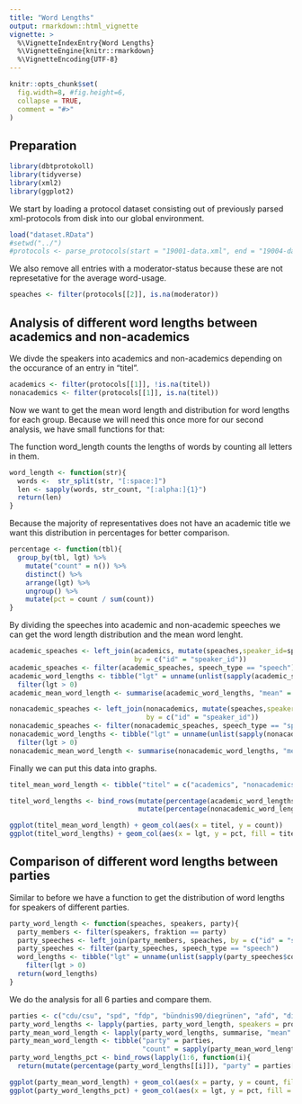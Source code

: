```yaml
---
title: "Word Lengths"
output: rmarkdown::html_vignette
vignette: >
  %\VignetteIndexEntry{Word Lengths}
  %\VignetteEngine{knitr::rmarkdown}
  %\VignetteEncoding{UTF-8}
---
```


```r
knitr::opts_chunk$set(
  fig.width=8, #fig.height=6,
  collapse = TRUE,
  comment = "#>"
)
```

## Preparation

```r
library(dbtprotokoll)
library(tidyverse)
library(xml2)
library(ggplot2)
```

We start by loading a protocol dataset consisting out of previously parsed xml-protocols from disk into our global environment.

```r
load("dataset.RData")
#setwd("../")
#protocols <- parse_protocols(start = "19001-data.xml", end = "19004-data.xml")
```

We also remove all entries with a moderator-status because these are not represetative for the average word-usage.

```r
speaches <- filter(protocols[[2]], is.na(moderator))
```

## Analysis of different word lengths between academics and non-academics

We divde the speakers into academics and non-academics depending on the occurance of an entry in "titel".

```r
academics <- filter(protocols[[1]], !is.na(titel))
nonacademics <- filter(protocols[[1]], is.na(titel))
```

Now we want to get the mean word length and distribution for word lengths for each group.
Because we will need this once more for our second analysis, we have small functions for that: 

The function word_length counts the lengths of words by counting all letters in them.
```r
word_length <- function(str){
  words <-  str_split(str, "[:space:]")
  len <- sapply(words, str_count, "[:alpha:]{1}")
  return(len)
}
```

Because the majority of representatives does not have an academic title we want this distribution in percentages for better comparison.
```r
percentage <- function(tbl){
  group_by(tbl, lgt) %>%
    mutate("count" = n()) %>%
    distinct() %>%
    arrange(lgt) %>%
    ungroup() %>%
    mutate(pct = count / sum(count))
}
```
 
By dividing the speeches into academic and non-academic speeches we can get the word length distribution and the mean word lenght.

```r
academic_speaches <- left_join(academics, mutate(speaches,speaker_id=speaker_id),
                               by = c("id" = "speaker_id"))
academic_speaches <- filter(academic_speaches, speech_type == "speech")
academic_word_lengths <- tibble("lgt" = unname(unlist(sapply(academic_speaches$content, word_length)))) %>%
  filter(lgt > 0)
academic_mean_word_length <- summarise(academic_word_lengths, "mean" = mean(lgt))

nonacademic_speaches <- left_join(nonacademics, mutate(speaches,speaker_id=speaker_id),
                                  by = c("id" = "speaker_id"))
nonacademic_speaches <- filter(nonacademic_speaches, speech_type == "speech")
nonacademic_word_lengths <- tibble("lgt" = unname(unlist(sapply(nonacademic_speaches$content, word_length)))) %>%
  filter(lgt > 0)
nonacademic_mean_word_length <- summarise(nonacademic_word_lengths, "mean" = mean(lgt))
```

Finally we can put this data into graphs.
```r
titel_mean_word_length <- tibble("titel" = c("academics", "nonacademics"), "count" = c(academic_mean_word_length$mean, nonacademic_mean_word_length$mean))

titel_word_lengths <- bind_rows(mutate(percentage(academic_word_lengths), "titel" = "academics"),
                                mutate(percentage(nonacademic_word_lengths), "titel" = "nonacademics"))

ggplot(titel_mean_word_length) + geom_col(aes(x = titel, y = count))
ggplot(titel_word_lengths) + geom_col(aes(x = lgt, y = pct, fill = titel), position = "dodge")+ xlim(0,20)
```

## Comparison of different word lengths between parties

Similar to before we have a function to get the distribution of word lengths for speakers of different parties.
```r
party_word_length <- function(speaches, speakers, party){
  party_members <- filter(speakers, fraktion == party)
  party_speeches <- left_join(party_members, speaches, by = c("id" = "speaker_id"))
  party_speeches <- filter(party_speeches, speech_type == "speech")
  word_lengths <- tibble("lgt" = unname(unlist(sapply(party_speeches$content, word_length)))) %>%
    filter(lgt > 0)
  return(word_lengths)
}
```
We do the analysis for all 6 parties and compare them.
```r
parties <- c("cdu/csu", "spd", "fdp", "bündnis90/diegrünen", "afd", "dielinke")
party_word_lengths <- lapply(parties, party_word_length, speakers = protocols[[1]], speaches = speaches)
party_mean_word_length <- lapply(party_word_lengths, summarise, "mean" = mean(lgt))
party_mean_word_length <- tibble("party" = parties,
                                 "count" = sapply(party_mean_word_length, function(tbl){return(tbl$mean)}))
party_word_lengths_pct <- bind_rows(lapply(1:6, function(i){
  return(mutate(percentage(party_word_lengths[[i]]), "party" = parties[i]))}))

ggplot(party_mean_word_length) + geom_col(aes(x = party, y = count, fill = party)) + scale_fill_manual(values=party_colors)
ggplot(party_word_lengths_pct) + geom_col(aes(x = lgt, y = pct, fill = party), position = "dodge") + xlim(0,20)  + scale_fill_manual(values=party_colors)
```
